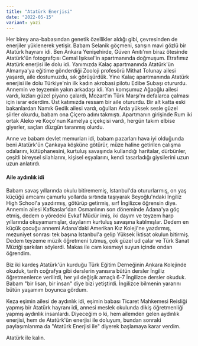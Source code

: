 ```yaml
---
title: "Atatürk Enerjisi"
date: "2022-05-15"
variant: yazi
---
```


Her birey ana-babasından genetik özellikler aldığı gibi, çevresinden de enerjiler yüklenerek yetişir.
Babam Selanik göçmeni, sarışın mavi gözlü bir Atatürk hayranı idi. Ben Ankara Yenişehirde, Güven Anıtı'nın biraz
ötesinde Atatürk'ün fotografçısı Cemal Işıksel'in apartmanında doğmuşum. Etrafımız Atatürk enerjisi ile dolu idi.
Yanımızda Kalaç apartmanında Atatürk'ün Almanya'ya eğitime gönderdiği Zooloji profesörü Mithat Tolunay ailesi
yaşardı, aile dostumuzdu, sık görüşürdük. Yine Kalaç apartmanında Atatürk enerjisi ile dolu Türkiye'nin ilk
kadın akrobasi pilotu Edibe Subaşı otururdu. Annemin ve teyzemin yakın arkadaşı idi. Yan komşumuz Ağaoğlu ailesi
vardı, kızları güzel piyano çalardı, Mozart'ın Türk Marşı'nı defalarca çalması için israr ederdim. Üst katımızda
ressam bir aile otururdu. Bir alt katta eski bakanlardan Namık Gedik ailesi vardı, oğulları Arda yüksek sesle
güzel şiirler okurdu, babam ona Çiçero adını takmıştı. Apartmanın girişinde Rum iki ortak Aleko ve Koço'nun Kamelya
çiçekçisi vardı, hergün takım elbise giyerler, saçları düzgün taranmış olurdu.

Anne ve babam devlet memurları idi, babam pazarları hava iyi olduğunda beni Atatürk'ün Çankaya köşküne götürür, müze
haline getirilen çalışma odalarını, kütüphanesini, kurtuluş savaşında kullandığı haritalar, dürbünler, çeşitli
bireysel silahlarını, kişisel eşyalarını, kendi tasarladığı giysilerini uzun uzun anlatırdı.

#### Aile aydınlık idi

Babam savaş yıllarında okulu bitirememiş, Istanbul'da otururlarmış, on yaş küçüğü amcamı çamurlu yollarda
sırtında taşıyarak Beyoğlu'ndaki İngiliz High School'a yazdırmış, götürüp getirmiş, sırf İngilizce öğrensin
diye. Annemin ailesi Kafkaslar'dan Osmanlının son döneminde Adana'ya göç etmiş, dedem o yöredeki Evkaf Müdür imiş,
iki dayım ve teyzem harp yıllarında okuyamamışlar, dayılarım kurtuluş savaşına katılmışlar. Dedem en küçük çocuğu
annemi Adana'daki Amerikan Kız Koleji'ne yazdırmış, mezuniyet sonrası tek başına Istanbul'a gelip Yüksek İktisat
okulun bitirmiş. Dedem teyzeme müzik öğretmeni tutmuş, çok güzel ud çalar ve Türk Sanat Müziği şarkıları söylerdi.
Makas ile cam kesmeyi suyun içinde ondan öğrendim.

Biz iki kardeş Atatürk'ün kurduğu Türk Eğitim Derneğinin Ankara Kolejinde okuduk, tarih coğrafya gibi derslerin yanısıra
bütün dersler İngiliz öğretmenlerce verilirdi, her yıl değişik amaçlı 6-7 İngilizce dersler okuduk. Babam "bir lisan, bir insan"
diye bizi yetiştirdi. İngilizce bilmenin yararını bütün yaşamım boyunca gördum.

Keza eşimin ailesi de aydınlık idi, eşimin babası Ticaret Mahkemesi Reisliği yapmış bir Atatürk hayranı idi, annesi
meslek okulunda dikiş öğretmenliği yapmış aydınlık insanlardı. Diyeceğim o ki, hem ailemden
gelen aydınlık enerjisi, hem de Atatürk'ün enerjisi ile doluyum, bundan sonraki paylaşımlarıma da "Atatürk Enerjisi ile"
diyerek başlamaya karar verdim.

Atatürk ile kalın.
